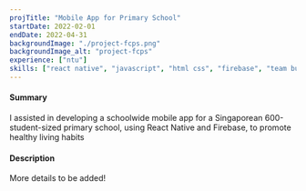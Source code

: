 ```yaml
---
projTitle: "Mobile App for Primary School"
startDate: 2022-02-01
endDate: 2022-04-31
backgroundImage: "./project-fcps.png"
backgroundImage_alt: "project-fcps"
experience: ["ntu"]
skills: ["react native", "javascript", "html css", "firebase", "team building"]
---
```


<h4>Summary</h4>
I assisted in developing a schoolwide mobile app for a Singaporean 600-student-sized primary
school, using React Native and Firebase, to promote healthy living habits

<h4>Description</h4>
More details to be added!